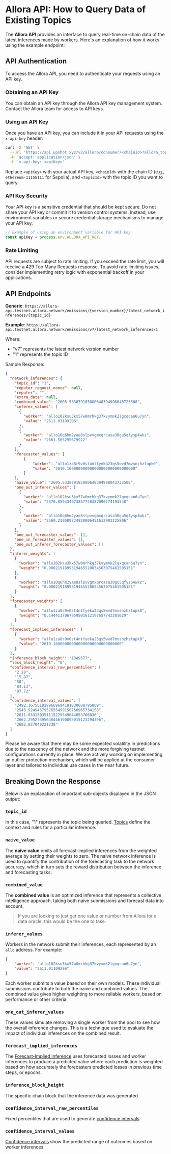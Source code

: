 
# Allora API: How to Query Data of Existing Topics

The **Allora API** provides an interface to query real-time on-chain data of the latest inferences made by workers. Here's an explanation of how it works using the example endpoint:

## API Authentication

To access the Allora API, you need to authenticate your requests using an API key.

### Obtaining an API Key

You can obtain an API key through the Allora API key management system. Contact the Allora team for access to API keys.

### Using an API Key

Once you have an API key, you can include it in your API requests using the `x-api-key` header:

```bash
curl -X 'GET' \
  --url 'https://api.upshot.xyz/v2/allora/consumer/<chainId>?allora_topic_id=<topicId>' \
  -H 'accept: application/json' \
  -H 'x-api-key: <apiKey>'
```

Replace `<apiKey>` with your actual API key, `<chainId>` with the chain ID (e.g., `ethereum-11155111` for Sepolia), and `<topicId>` with the topic ID you want to query.

### API Key Security

Your API key is a sensitive credential that should be kept secure. Do not share your API key or commit it to version control systems. Instead, use environment variables or secure credential storage mechanisms to manage your API key.

```javascript
// Example of using an environment variable for API key
const apiKey = process.env.ALLORA_API_KEY;
```

### Rate Limiting

API requests are subject to rate limiting. If you exceed the rate limit, you will receive a 429 Too Many Requests response. To avoid rate limiting issues, consider implementing retry logic with exponential backoff in your applications.

## API Endpoints

**Generic**: `https://allora-api.testnet.allora.network/emissions/{version_number}/latest_network_inferences/{topic_id}`

**Example**: `https://allora-api.testnet.allora.network/emissions/v7/latest_network_inferences/1`

Where:
- "v7" represents the latest network version number
- "1" represents the topic ID

Sample Response:

```json
{
  "network_inferences": {
    "topic_id": "1",
    "reputer_request_nonce": null,
    "reputer": "",
    "extra_data": null,
    "combined_value": "2605.533879185080648394998043723508",
    "inferer_values": [
      {
        "worker": "allo102ksu3kx57w0mrhkg37kvymmk2lgxqcan6u7yn",
        "value": "2611.01109296"
      },
      {
        "worker": "allo10q6hm2yae8slpvvgmxqrcasa30gu5qfysp4wkz",
        "value": "2661.505295679922"
      }
    ],
    "forecaster_values": [
        {
            "worker": "allo1za8r9v0st4ntfyeka23qs5wvd7mvsnzhztupk0",
            "value": "2610.160000000000000000000000000000"
        }
    ],
    "naive_value": "2605.533879185080648394998043723508",
    "one_out_inferer_values": [
      {
        "worker": "allo102ksu3kx57w0mrhkg37kvymmk2lgxqcan6u7yn",
        "value": "2570.859434973857748387096774193548"
      },
      {
        "worker": "allo10q6hm2yae8slpvvgmxqrcasa30gu5qfysp4wkz",
        "value": "2569.230589724828006451612903225806"
      }
    ],
    "one_out_forecaster_values": [],
    "one_in_forecaster_values": [],
    "one_out_inferer_forecaster_values": []
  },
  "inferer_weights": [
    {
      "worker": "allo102ksu3kx57w0mrhkg37kvymmk2lgxqcan6u7yn",
      "weight": "0.0002191899319465528034563075461505151"
    },
    {
      "worker": "allo10q6hm2yae8slpvvgmxqrcasa30gu5qfysp4wkz",
      "weight": "0.0002191899319465528034563075461505151"
    }
  ],
  "forecaster_weights": [
    {
      "worker": "allo1za8r9v0st4ntfyeka23qs5wvd7mvsnzhztupk0",
      "weight": "0.1444137067859501612197657742201029"
    }
  ],
  "forecast_implied_inferences": [
    {
      "worker": "allo1za8r9v0st4ntfyeka23qs5wvd7mvsnzhztupk0",
      "value": "2610.160000000000000000000000000000"
    }
  ],
  "inference_block_height": "1349577",
  "loss_block_height": "0",
  "confidence_interval_raw_percentiles": [
    "2.28",
    "15.87",
    "50",
    "84.13",
    "97.72"
  ],
  "confidence_interval_values": [
    "2492.1675618299669694181830608795809",
    "2543.9249467952655499150756965734158",
    "2611.033130351115229549044053766836",
    "2662.29523395638446190095015123294396",
    "2682.827040221238"
  ]
}
```

<Callout type="warning">
Please be aware that there may be some expected volatility in predictions due to the nascency of the network and the more forgiving testnet configurations currently in place. We are actively working on implementing an outlier protection mechanism, which will be applied at the consumer layer and tailored to individual use cases in the near future.
</Callout>

## Breaking Down the Response

Below is an explanation of important sub-objects displayed in the JSON output:

### `topic_id`
In this case, "1" represents the topic being queried. [Topics](/devs/topic-creators/how-to-create-topic) define the context and rules for a particular inference.

### `naive_value`
The **naive value** omits all forecast-implied inferences from the weighted average by setting their weights to zero. The naive network inference is used to quantify the contribution of the
forecasting task to the network accuracy, which in turn sets the reward distribution between the inference and forecasting tasks.

### `combined_value`
The **combined value** is an optimized inference that represents a collective intelligence approach, taking both naive submissions and forecast data into account.

> If you are looking to just get one value or number from Allora for a data oracle, this would be the one to take.

### `inferer_values`
Workers in the network submit their inferences, each represented by an `allo` address. For example:

```json
{
    "worker": "allo102ksu3kx57w0mrhkg37kvymmk2lgxqcan6u7yn",
    "value": "2611.01109296"
}
```

Each worker submits a value based on their own models. These individual submissions contribute to both the naive and combined values. The combined value gives higher weighting to more reliable workers, based on performance or other criteria.

### `one_out_inferer_values`
These values simulate removing a single worker from the pool to see how the overall inference changes. This is a technique used to evaluate the impact of individual inferences on the combined result. 

### `forecast_implied_inferences`
The [Forecast-Implied Inference](/home/layers/forecast-synthesis/synthesis#forecast-implied-inferences) uses forecasted losses and worker inferences to produce a predicted value where each prediction is weighted based on how accurately the forecasters predicted losses in previous time steps, or epochs.

### `inference_block_height`
The specific chain block that the inference data was generated

### `confidence_interval_raw_percentiles`
Fixed percentiles that are used to generate [confidence intervals](/home/confidence-intervals)

### `confidence_interval_values`
[Confidence intervals](/home/confidence-intervals) show the predicted range of outcomes based on worker inferences.

